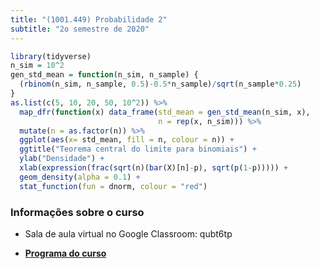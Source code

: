 ```yaml
---
title: "(1001.449) Probabilidade 2"
subtitle: "2o semestre de 2020"
---
```


```r
library(tidyverse)
n_sim = 10^2
gen_std_mean = function(n_sim, n_sample) {
  (rbinom(n_sim, n_sample, 0.5)-0.5*n_sample)/sqrt(n_sample*0.25)
}
as.list(c(5, 10, 20, 50, 10^2)) %>% 
  map_dfr(function(x) data_frame(std_mean = gen_std_mean(n_sim, x), 
                                 n = rep(x, n_sim))) %>%
  mutate(n = as.factor(n)) %>%
  ggplot(aes(x= std_mean, fill = n, colour = n)) +
  ggtitle("Teorema central do limite para binomiais") +
  ylab("Densidade") +
  xlab(expression(frac(sqrt(n)(bar(X)[n]-p), sqrt(p(1-p))))) +
  geom_density(alpha = 0.1) +
  stat_function(fun = dnorm, colour = "red")
```

### Informações sobre o curso

- Sala de aula virtual no Google Classroom: qubt6tp

- [**Programa do curso**](./syllabus/){target="_blank"}
